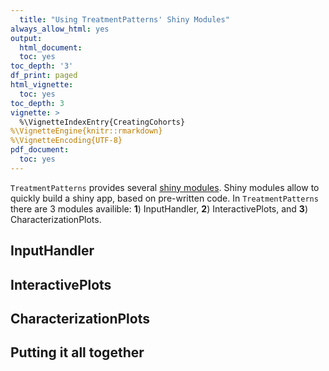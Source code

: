 ```yaml
---
  title: "Using TreatmentPatterns' Shiny Modules"
always_allow_html: yes
output:
  html_document:
  toc: yes
toc_depth: '3'
df_print: paged
html_vignette:
  toc: yes
toc_depth: 3
vignette: >
  %\VignetteIndexEntry{CreatingCohorts}
%\VignetteEngine{knitr::rmarkdown}
%\VignetteEncoding{UTF-8}
pdf_document:
  toc: yes
---
```


`TreatmentPatterns` provides several [shiny modules](https://mastering-shiny.org/scaling-modules.html). Shiny modules allow to quickly build a shiny app, based on pre-written code. In `TreatmentPatterns` there are 3 modules availible: **1**) InputHandler, **2**) InteractivePlots, and **3**) CharacterizationPlots.

## InputHandler

## InteractivePlots

## CharacterizationPlots

## Putting it all together

